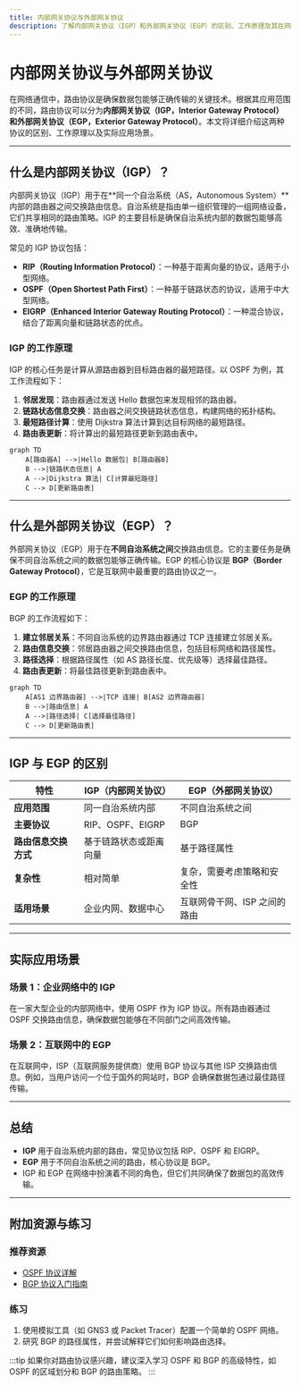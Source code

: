 ```yaml
---
title: 内部网关协议与外部网关协议
description: 了解内部网关协议（IGP）和外部网关协议（EGP）的区别、工作原理及其在网络中的应用场景。
---
```


# 内部网关协议与外部网关协议

在网络通信中，路由协议是确保数据包能够正确传输的关键技术。根据其应用范围的不同，路由协议可以分为**内部网关协议（IGP，Interior Gateway Protocol）**和**外部网关协议（EGP，Exterior Gateway Protocol）**。本文将详细介绍这两种协议的区别、工作原理以及实际应用场景。

---

## 什么是内部网关协议（IGP）？

内部网关协议（IGP）用于在**同一个自治系统（AS，Autonomous System）**内部的路由器之间交换路由信息。自治系统是指由单一组织管理的一组网络设备，它们共享相同的路由策略。IGP 的主要目标是确保自治系统内部的数据包能够高效、准确地传输。

常见的 IGP 协议包括：
- **RIP（Routing Information Protocol）**：一种基于距离向量的协议，适用于小型网络。
- **OSPF（Open Shortest Path First）**：一种基于链路状态的协议，适用于中大型网络。
- **EIGRP（Enhanced Interior Gateway Routing Protocol）**：一种混合协议，结合了距离向量和链路状态的优点。

### IGP 的工作原理

IGP 的核心任务是计算从源路由器到目标路由器的最短路径。以 OSPF 为例，其工作流程如下：

1. **邻居发现**：路由器通过发送 Hello 数据包来发现相邻的路由器。
2. **链路状态信息交换**：路由器之间交换链路状态信息，构建网络的拓扑结构。
3. **最短路径计算**：使用 Dijkstra 算法计算到达目标网络的最短路径。
4. **路由表更新**：将计算出的最短路径更新到路由表中。

```mermaid
graph TD
    A[路由器A] -->|Hello 数据包| B[路由器B]
    B -->|链路状态信息| A
    A -->|Dijkstra 算法| C[计算最短路径]
    C --> D[更新路由表]
```

---

## 什么是外部网关协议（EGP）？

外部网关协议（EGP）用于在**不同自治系统之间**交换路由信息。它的主要任务是确保不同自治系统之间的数据包能够正确传输。EGP 的核心协议是 **BGP（Border Gateway Protocol）**，它是互联网中最重要的路由协议之一。

### EGP 的工作原理

BGP 的工作流程如下：

1. **建立邻居关系**：不同自治系统的边界路由器通过 TCP 连接建立邻居关系。
2. **路由信息交换**：邻居路由器之间交换路由信息，包括目标网络和路径属性。
3. **路径选择**：根据路径属性（如 AS 路径长度、优先级等）选择最佳路径。
4. **路由表更新**：将最佳路径更新到路由表中。

```mermaid
graph TD
    A[AS1 边界路由器] -->|TCP 连接| B[AS2 边界路由器]
    B -->|路由信息| A
    A -->|路径选择| C[选择最佳路径]
    C --> D[更新路由表]
```

---

## IGP 与 EGP 的区别

| 特性                | IGP（内部网关协议）               | EGP（外部网关协议）               |
|---------------------|----------------------------------|----------------------------------|
| **应用范围**         | 同一自治系统内部                  | 不同自治系统之间                  |
| **主要协议**         | RIP、OSPF、EIGRP                 | BGP                              |
| **路由信息交换方式** | 基于链路状态或距离向量            | 基于路径属性                     |
| **复杂性**           | 相对简单                         | 复杂，需要考虑策略和安全性        |
| **适用场景**         | 企业内网、数据中心                | 互联网骨干网、ISP 之间的路由      |

---

## 实际应用场景

### 场景 1：企业网络中的 IGP
在一家大型企业的内部网络中，使用 OSPF 作为 IGP 协议。所有路由器通过 OSPF 交换路由信息，确保数据包能够在不同部门之间高效传输。

### 场景 2：互联网中的 EGP
在互联网中，ISP（互联网服务提供商）使用 BGP 协议与其他 ISP 交换路由信息。例如，当用户访问一个位于国外的网站时，BGP 会确保数据包通过最佳路径传输。

---

## 总结

- **IGP** 用于自治系统内部的路由，常见协议包括 RIP、OSPF 和 EIGRP。
- **EGP** 用于不同自治系统之间的路由，核心协议是 BGP。
- IGP 和 EGP 在网络中扮演着不同的角色，但它们共同确保了数据包的高效传输。

---

## 附加资源与练习

### 推荐资源
- [OSPF 协议详解](https://example.com/ospf)
- [BGP 协议入门指南](https://example.com/bgp)

### 练习
1. 使用模拟工具（如 GNS3 或 Packet Tracer）配置一个简单的 OSPF 网络。
2. 研究 BGP 的路径属性，并尝试解释它们如何影响路由选择。

:::tip
如果你对路由协议感兴趣，建议深入学习 OSPF 和 BGP 的高级特性，如 OSPF 的区域划分和 BGP 的路由策略。
:::